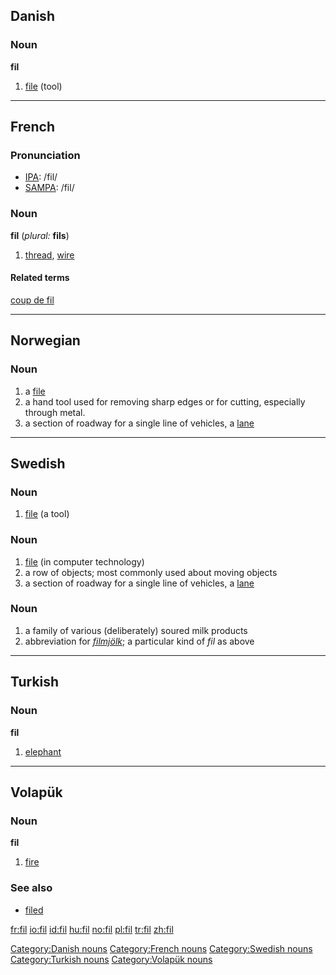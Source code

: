 {{see|Fil-}}

==Danish==
===Noun===
'''fil'''

# [[file]] (tool)

[[Category:Danish nouns]]

----

==French==

===Pronunciation===
*[[w:IPA|IPA]]: /fil/
*[[w:SAMPA|SAMPA]]: /fil/

===Noun===
'''fil''' {{m}} (''plural:'' '''fils''')
# [[thread]], [[wire]]
====Related terms====
[[coup de fil]]

----

==Norwegian==
===Noun===
{{no-noun-c|fil}}
#a [[file]]
#a hand tool used for removing sharp edges or for cutting, especially through metal.
#a section of roadway for a single line of vehicles, a [[lane]]

----

==Swedish==
===Noun===
{{sv-noun-reg-ar}}

# [[file ]] (a tool)



===Noun===
{{sv-noun-reg-r-c|2=file}}

# [[file]] (in computer technology)
# a row of objects; most commonly used about moving objects
# a section of roadway for a single line of vehicles, a [[lane]]

===Noun===
{{sv-noun-unc-irreg-c|2=filen}}

# a family of various (deliberately) soured milk products
# abbreviation for ''[[filmjölk]]''; a particular kind of ''fil'' as above

----

==Turkish==
===Noun===
'''fil'''
# [[elephant]]

----

==Volapük==
{{vo-noun|fil}}
===Noun===
'''fil'''

# [[fire]]

===See also===
*[[filed]]

[[Category:French nouns]]
[[Category:Swedish nouns]]
[[Category:Turkish nouns]]
[[Category:Volapük nouns]]

[[fr:fil]]
[[io:fil]]
[[id:fil]]
[[hu:fil]]
[[no:fil]]
[[pl:fil]]
[[tr:fil]]
[[zh:fil]]